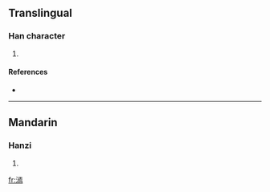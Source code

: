 ==Translingual==

===Han character===
{{Han char|rn=85|rad=水|as=11|sn=14|four=3112<sub>7</sub>|canj=水一卜火 (EMYF)}}

# {{defn|Han|sort=水11}}

====References====
* {{Han ref|kx=0647.150|dkj=18180|dj=1057.140|hdz=31713.010|uh=6F39|ud=28473|bh=E2B1|bd=58033}}

----

==Mandarin==

===Hanzi===
{{cmn-hanzi|pin=[[liú]] ([[liu2]]), [[yān]] ([[yan1]])|wg=liu<sup>2</sup>, yen<sup>1</sup>}}

# {{defn|Mandarin}}

[[fr:漹]]